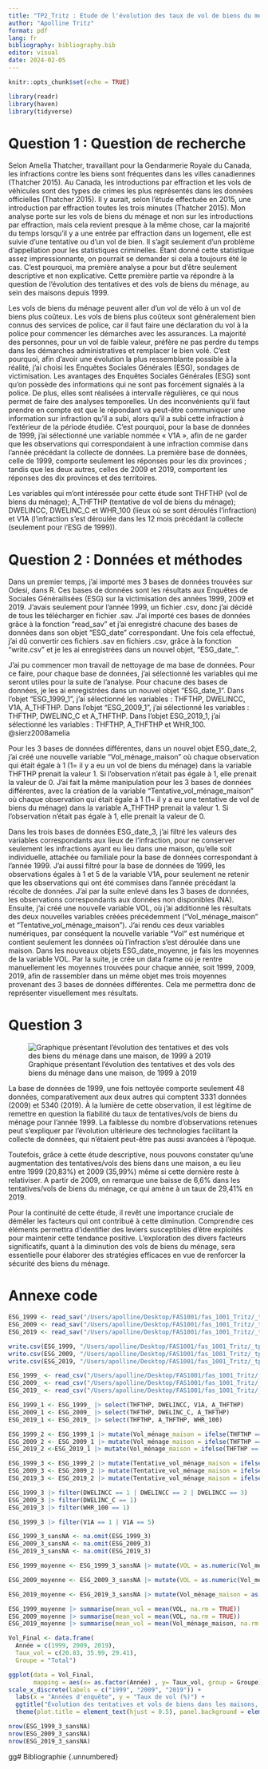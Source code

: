 ```yaml
---
title: "TP2_Tritz : Etude de l'évolution des taux de vol de biens du ménage dans des maisons depuis 1999 (option 2) "
author: "Apolline Tritz"
format: pdf
lang: fr
bibliography: bibliography.bib
editor: visual
date: 2024-02-05
---
```


```r
knitr::opts_chunk$set(echo = TRUE)
```

```r
library(readr)
library(haven)
library(tidyverse)
```

# Question 1 : Question de recherche

Selon Amelia Thatcher, travaillant pour la Gendarmerie Royale du Canada, les infractions contre les biens sont fréquentes dans les villes canadiennes (Thatcher 2015). Au Canada, les introductions par effraction et les vols de véhicules sont des types de crimes les plus représentés dans les données officielles (Thatcher 2015). Il y aurait, selon l'étude effectuée en 2015, une introduction par effraction toutes les trois minutes (Thatcher 2015). Mon analyse porte sur les vols de biens du ménage et non sur les introductions par effraction, mais cela revient presque à la même chose, car la majorité du temps lorsqu'il y a une entrée par effraction dans un logement, elle est suivie d'une tentative ou d'un vol de bien. Il s'agit seulement d'un problème d'appellation pour les statistiques criminelles. Étant donné cette statistique assez impressionnante, on pourrait se demander si cela a toujours été le cas. C'est pourquoi, ma première analyse a pour but d'être seulement descriptive et non explicative. Cette première partie va répondre à la question de l'évolution des tentatives et des vols de biens du ménage, au sein des maisons depuis 1999.

Les vols de biens du ménage peuvent aller d'un vol de vélo à un vol de biens plus coûteux. Les vols de biens plus coûteux sont généralement bien connus des services de police, car il faut faire une déclaration du vol à la police pour commencer les démarches avec les assurances. La majorité des personnes, pour un vol de faible valeur, préfère ne pas perdre du temps dans les démarches administratives et remplacer le bien volé. C'est pourquoi, afin d'avoir une évolution la plus ressemblante possible à la réalité, j'ai choisi les Enquêtes Sociales Générales (ESG), sondages de victimisation. Les avantages des Enquêtes Sociales Générales (ESG) sont qu'on possède des informations qui ne sont pas forcément signalés à la police. De plus, elles sont réalisées à intervalle régulières, ce qui nous permet de faire des analyses temporelles. Un des inconvénients qu'il faut prendre en compte est que le répondant va peut-être communiquer une information sur infraction qu'il a subi, alors qu'il a subi cette infraction à l'extérieur de la période étudiée. C'est pourquoi, pour la base de données de 1999, j'ai sélectionné une variable nommée « V1A », afin de ne garder que les observations qui correspondaient à une infraction commise dans l'année précédant la collecte de données. La première base de données, celle de 1999, comporte seulement les réponses pour les dix provinces ; tandis que les deux autres, celles de 2009 et 2019, comportent les réponses des dix provinces et des territoires.

Les variables qui m'ont intéressée pour cette étude sont THFTHP (vol de biens du ménage); A_THFTHP (tentative de vol de biens du ménage); DWELINCC, DWELINC_C et WHR_100 (lieux où se sont déroulés l'infraction) et V1A (l'infraction s'est déroulée dans les 12 mois précédant la collecte (seulement pour l'ESG de 1999)).

# Question 2 : Données et méthodes

Dans un premier temps, j'ai importé mes 3 bases de données trouvées sur Odesi, dans R. Ces bases de données sont les résultats aux Enquêtes de Sociales Générailisées (ESG) sur la victimisation des années 1999, 2009 et 2019. J'avais seulement pour l'année 1999, un fichier .csv, donc j'ai décidé de tous les télécharger en fichier .sav. J'ai importé ces bases de données grâce à la fonction "read_sav" et j'ai enregistré chacune des bases de données dans son objet "ESG_date" correspondant. Une fois cela effectué, j'ai dû convertir ces fichiers .sav en fichiers .csv, grâce à la fonction "write.csv" et je les ai enregistrées dans un nouvel objet, "ESG_date\_".

J'ai pu commencer mon travail de nettoyage de ma base de données. Pour ce faire, pour chaque base de données, j'ai sélectionné les variables qui me seront utiles pour la suite de l'analyse. Pour chacune des bases de données, je les ai enregistrées dans un nouvel objet "ESG_date_1". Dans l'objet "ESG_1999_1", j'ai sélectionné les variables : THFTHP, DWELINCC, V1A, A_THFTHP. Dans l'objet "ESG_2009_1", j'ai sélectionné les variables : THFTHP, DWELINC_C et A_THFTHP. Dans l'objet ESG_2019_1, j'ai sélectionné les variables : THFTHP, A_THFTHP et WHR_100. @sierz2008amelia

Pour les 3 bases de données différentes, dans un nouvel objet ESG_date_2, j'ai créé une nouvelle variable "Vol_ménage_maison" où chaque observation qui était égale à 1 (1= il y a eu un vol de biens du ménage) dans la variable THFTHP prenait la valeur 1. Si l'observation n'était pas égale à 1, elle prenait la valeur de 0. J'ai fait la même manipulation pour les 3 bases de données différentes, avec la création de la variable "Tentative_vol_ménage_maison" où chaque observation qui était égale à 1 (1= il y a eu une tentative de vol de biens du ménage) dans la variable A_THFTHP prenait la valeur 1. Si l'observation n'était pas égale à 1, elle prenait la valeur de 0.

Dans les trois bases de données ESG_date_3, j'ai filtré les valeurs des variables correspondants aux lieux de l'infraction, pour ne conserver seulement les infractions ayant eu lieu dans une maison, qu'elle soit individuelle, attachée ou familiale pour la base de données correspondant à l'année 1999. J'ai aussi filtré pour la base de données de 1999, les observations égales à 1 et 5 de la variable V1A, pour seulement ne retenir que les observations qui ont été commises dans l'année précédant la récolte de données. J'ai par la suite enlevé dans les 3 bases de données, les observations correspondants aux données non disponibles (NA). Ensuite, j'ai créé une nouvelle variable VOL, où j'ai additionné les résultats des deux nouvelles variables créées précédemment ("Vol_ménage_maison" et "Tentative_vol_ménage_maison"). J'ai rendu ces deux variables numériques, par conséquent la nouvelle variable "Vol" est numérique et contient seulement les données où l'infraction s'est déroulée dans une maison. Dans les nouveaux objets ESG_date_moyenne, je fais les moyennes de la variable VOL. Par la suite, je crée un data frame où je rentre manuellement les moyennes trouvées pour chaque année, soit 1999, 2009, 2019, afin de rassembler dans un même objet mes trois moyennes provenant des 3 bases de données différentes. Cela me permettra donc de représenter visuellement mes résultats.

# Question 3

![Graphique présentant l'évolution des tentatives et des vols des biens du ménage dans une maison, de 1999 à 2019](ESG3.png)

La base de données de 1999, une fois nettoyée comporte seulement 48 données, comparativement aux deux autres qui comptent 3331 données (2009) et 5340 (2019). À la lumière de cette observation, il est légitime de remettre en question la fiabilité du taux de tentatives/vols de biens du ménage pour l'année 1999. La faiblesse du nombre d'observations retenues peut s'expliquer par l'évolution ultérieure des technologies facilitant la collecte de données, qui n'étaient peut-être pas aussi avancées à l'époque.

Toutefois, grâce à cette étude descriptive, nous pouvons constater qu'une augmentation des tentatives/vols des biens dans une maison, a eu lieu entre 1999 (20,83%) et 2009 (35,99%) même si cette dernière reste à relativiser. A partir de 2009, on remarque une baisse de 6,6% dans les tentatives/vols de biens du ménage, ce qui amène à un taux de 29,41% en 2019.

Pour la continuité de cette étude, il revêt une importance cruciale de démêler les facteurs qui ont contribué à cette diminution. Comprendre ces éléments permettra d'identifier des leviers susceptibles d'être exploités pour maintenir cette tendance positive. L'exploration des divers facteurs significatifs, quant à la diminution des vols de biens du ménage, sera essentielle pour élaborer des stratégies efficaces en vue de renforcer la sécurité des biens du ménage.

\clearpage

# Annexe code {.unnumbered}

```r
ESG_1999 <- read_sav("/Users/apolline/Desktop/FAS1001/fas_1001_Tritz/_tp/_tp2/ESG_1999.sav")
ESG_2009 <- read_sav("/Users/apolline/Desktop/FAS1001/fas_1001_Tritz/_tp/_tp2/ESG_2009.sav")
ESG_2019 <- read_sav("/Users/apolline/Desktop/FAS1001/fas_1001_Tritz/_tp/_tp2/ESG_2019")
```

```r
write.csv(ESG_1999, "/Users/apolline/Desktop/FAS1001/fas_1001_Tritz/_tp/_tp2/ESG_1999.csv", row.names = FALSE)
write.csv(ESG_2009, "/Users/apolline/Desktop/FAS1001/fas_1001_Tritz/_tp/_tp2/ESG_2009.csv", row.names = FALSE)
write.csv(ESG_2019, "/Users/apolline/Desktop/FAS1001/fas_1001_Tritz/_tp/_tp2/ESG_2019.csv", row.names = FALSE)
```

```r
ESG_1999_ <- read_csv("/Users/apolline/Desktop/FAS1001/fas_1001_Tritz/_tp/_tp2/ESG_1999.csv")
ESG_2009_ <- read_csv("/Users/apolline/Desktop/FAS1001/fas_1001_Tritz/_tp/_tp2/ESG_2009.csv")
ESG_2019_ <- read_csv("/Users/apolline/Desktop/FAS1001/fas_1001_Tritz/_tp/_tp2/ESG_2019.csv")
```

```r
ESG_1999_1 <- ESG_1999_ |> select(THFTHP, DWELINCC, V1A, A_THFTHP)
ESG_2009_1 <- ESG_2009_ |> select(THFTHP, DWELINC_C, A_THFTHP)
ESG_2019_1 <- ESG_2019_ |> select(THFTHP, A_THFTHP, WHR_100)

```

```r
ESG_1999_2 <- ESG_1999_1 |> mutate(Vol_ménage_maison = ifelse(THFTHP == 1, "1", "0"))
ESG_2009_2 <- ESG_2009_1 |> mutate(Vol_ménage_maison = ifelse(THFTHP == 1, "1", "0"))
ESG_2019_2 <-ESG_2019_1 |> mutate(Vol_ménage_maison = ifelse(THFTHP == 1, "1", "0"))
```

```r
ESG_1999_3 <- ESG_1999_2 |> mutate(Tentative_vol_ménage_maison = ifelse(A_THFTHP == 1, "1", "0"))
ESG_2009_3 <- ESG_2009_2 |> mutate(Tentative_vol_ménage_maison = ifelse(A_THFTHP == 1, "1", "0"))
ESG_2019_3 <- ESG_2019_2 |> mutate(Tentative_vol_ménage_maison = ifelse(A_THFTHP == 1, "1", "0"))
```

```r
ESG_1999_3 |> filter(DWELINCC == 1 | DWELINCC == 2 | DWELINCC == 3)
ESG_2009_3 |> filter(DWELINC_C == 1)
ESG_2019_3 |> filter(WHR_100 == 1)
```

```r
ESG_1999_3 |> filter(V1A == 1 | V1A == 5)
```

```r
ESG_1999_3_sansNA <- na.omit(ESG_1999_3)
ESG_2009_3_sansNA <- na.omit(ESG_2009_3)
ESG_2019_3_sansNA <- na.omit(ESG_2019_3)
```

```r
ESG_1999_moyenne <- ESG_1999_3_sansNA |> mutate(VOL = as.numeric(Vol_ménage_maison) + as.numeric(Tentative_vol_ménage_maison))

ESG_2009_moyenne <- ESG_2009_3_sansNA |> mutate(VOL = as.numeric(Vol_ménage_maison) + as.numeric(Tentative_vol_ménage_maison))

ESG_2019_moyenne <- ESG_2019_3_sansNA |> mutate(Vol_ménage_maison = as.numeric(Vol_ménage_maison)+ as.numeric(Tentative_vol_ménage_maison))
```

```r
ESG_1999_moyenne |> summarise(mean_vol = mean(VOL, na.rm = TRUE)) 
ESG_2009_moyenne |> summarise(mean_vol = mean(VOL, na.rm = TRUE)) 
ESG_2019_moyenne |> summarise(mean_vol = mean(Vol_ménage_maison, na.rm = TRUE)) 
```

```r
Vol_Final <- data.frame(
  Année = c(1999, 2009, 2019),
  Taux_vol = c(20.83, 35.99, 29.41),
  Groupe = "Total")
```

```r
ggplot(data = Vol_Final, 
       mapping = aes(x= as.factor(Année) , y= Taux_vol, group = Groupe)) + geom_point() + geom_line() +
scale_x_discrete(labels = c("1999", "2009", "2019")) +
  labs(x = "Années d'enquête", y = "Taux de vol (%)") +
  ggtitle("Évolution des tentatives et vols de biens dans les maisons, au fil des années, en %") +
  theme(plot.title = element_text(hjust = 0.5), panel.background = element_rect(fill = "white"), panel.grid = element_line(colour = "grey"))


```

```r
nrow(ESG_1999_3_sansNA)
nrow(ESG_2009_3_sansNA)
nrow(ESG_2019_3_sansNA)
```

\clearpage

gg# Bibliographie {.unnumbered}
